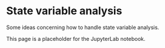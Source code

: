 # State variable analysis

Some ideas concerning how to handle state variable analysis.

This page is a placeholder for the JupyterLab notebook. 

<!--

https://ee.sharif.edu/~faez/chpt19.pdf

https://home.cc.umanitoba.ca/~gole/ECE_7310/notes_files/lecture2.pdf


-->

